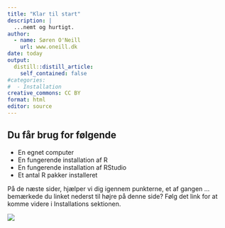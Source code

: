 ```yaml
---
title: "Klar til start"
description: |
  ...nemt og hurtigt.
author:
  - name: Søren O'Neill
    url: www.oneill.dk
date: today
output:
  distill::distill_article:
    self_contained: false
#categories:
#  - Installation
creative_commons: CC BY
format: html
editor: source
---
```


## Du får brug for følgende

* En egnet computer
* En fungerende installation af R
* En fungerende installation af RStudio
* Et antal R pakker installeret

På de næste sider, hjælper vi dig igennem punkterne, et af gangen ... bemærkede du linket nederst til højre på denne side? Følg det link for at komme videre i Installations sektionen.

![](gfx/navigation_link_at_bottom.gif)

<script src="https://giscus.app/client.js"
        data-repo="sorenoneill/r4phd"
        data-repo-id="R_kgDOJ9etDQ"
        data-category="Announcements"
        data-category-id="DIC_kwDOJ9etDc4CYApF"
        data-mapping="pathname"
        data-strict="0"
        data-reactions-enabled="0"
        data-emit-metadata="0"
        data-input-position="bottom"
        data-theme="cobalt"
        data-lang="en"
        crossorigin="anonymous"
        async>
</script>

